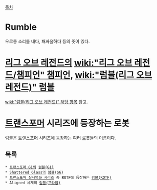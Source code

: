[[목차]]
= Rumble =
우르릉 소리를 내다, 패싸움하다 등의 뜻이 있다.
= [[리그 오브 레전드]]의 [[wiki:"리그 오브 레전드/챔피언" 챔피언]], [[wiki:"럼블(리그 오브 레전드)" 럼블]] =
[[wiki:"럼블(리그 오브 레전드)" 해당 항목]] 참고.
= [[트랜스포머]] 시리즈에 등장하는 로봇 =
럼블은 [[트랜스포머]] 시리즈에 등장하는 여러 로봇들의 이름이다.
== 목록 ==
 * [[트랜스포머 G1]]의 [[럼블(G1)]]
 * [[Shattered Glass]]의 [[럼블(SG)]]
 * [[트랜스포머 실사영화 시리즈]] 중 ROTF에 등장하는 [[럼블(ROTF)]]
 * Aligned 세계의 [[럼블(프라임)]]

